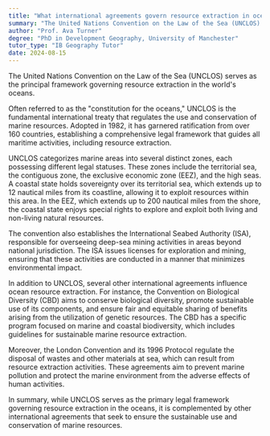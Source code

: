 ```yaml
---
title: "What international agreements govern resource extraction in oceans?"
summary: "The United Nations Convention on the Law of the Sea (UNCLOS) primarily governs resource extraction in oceans."
author: "Prof. Ava Turner"
degree: "PhD in Development Geography, University of Manchester"
tutor_type: "IB Geography Tutor"
date: 2024-08-15
---
```


The United Nations Convention on the Law of the Sea (UNCLOS) serves as the principal framework governing resource extraction in the world's oceans.

Often referred to as the "constitution for the oceans," UNCLOS is the fundamental international treaty that regulates the use and conservation of marine resources. Adopted in 1982, it has garnered ratification from over 160 countries, establishing a comprehensive legal framework that guides all maritime activities, including resource extraction.

UNCLOS categorizes marine areas into several distinct zones, each possessing different legal statuses. These zones include the territorial sea, the contiguous zone, the exclusive economic zone (EEZ), and the high seas. A coastal state holds sovereignty over its territorial sea, which extends up to $12$ nautical miles from its coastline, allowing it to exploit resources within this area. In the EEZ, which extends up to $200$ nautical miles from the shore, the coastal state enjoys special rights to explore and exploit both living and non-living natural resources.

The convention also establishes the International Seabed Authority (ISA), responsible for overseeing deep-sea mining activities in areas beyond national jurisdiction. The ISA issues licenses for exploration and mining, ensuring that these activities are conducted in a manner that minimizes environmental impact.

In addition to UNCLOS, several other international agreements influence ocean resource extraction. For instance, the Convention on Biological Diversity (CBD) aims to conserve biological diversity, promote sustainable use of its components, and ensure fair and equitable sharing of benefits arising from the utilization of genetic resources. The CBD has a specific program focused on marine and coastal biodiversity, which includes guidelines for sustainable marine resource extraction.

Moreover, the London Convention and its 1996 Protocol regulate the disposal of wastes and other materials at sea, which can result from resource extraction activities. These agreements aim to prevent marine pollution and protect the marine environment from the adverse effects of human activities.

In summary, while UNCLOS serves as the primary legal framework governing resource extraction in the oceans, it is complemented by other international agreements that seek to ensure the sustainable use and conservation of marine resources.
    